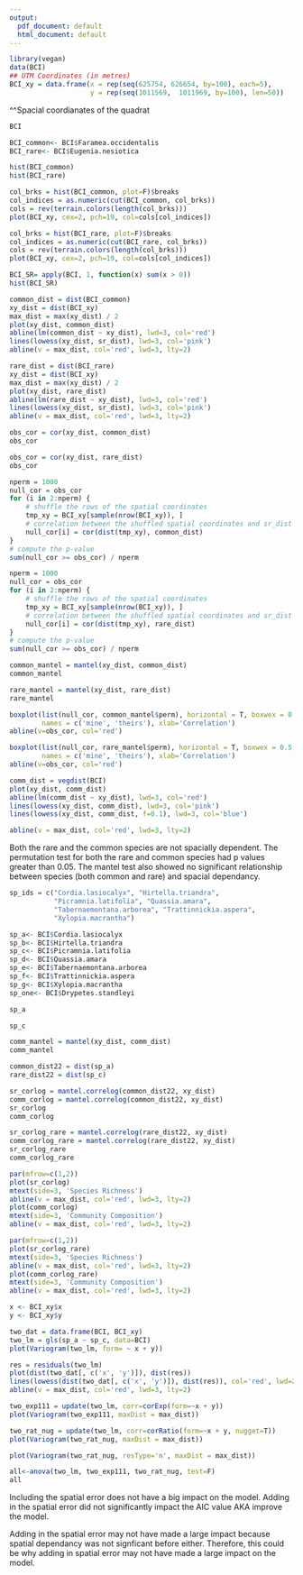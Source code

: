 ```yaml
---
output:
  pdf_document: default
  html_document: default
---
```

```r
library(vegan)
data(BCI)
## UTM Coordinates (in metres)
BCI_xy = data.frame(x = rep(seq(625754, 626654, by=100), each=5), 
                    y = rep(seq(1011569,  1011969, by=100), len=50))
```

^^Spacial coordianates of the quadrat
```R
BCI
```

```r
BCI_common<- BCI$Faramea.occidentalis
BCI_rare<- BCI$Eugenia.nesiotica
```

```r
hist(BCI_common)
hist(BCI_rare)
```

```r
col_brks = hist(BCI_common, plot=F)$breaks
col_indices = as.numeric(cut(BCI_common, col_brks))
cols = rev(terrain.colors(length(col_brks)))
plot(BCI_xy, cex=2, pch=19, col=cols[col_indices])
```
```r
col_brks = hist(BCI_rare, plot=F)$breaks
col_indices = as.numeric(cut(BCI_rare, col_brks))
cols = rev(terrain.colors(length(col_brks)))
plot(BCI_xy, cex=2, pch=19, col=cols[col_indices])
```





```r
BCI_SR= apply(BCI, 1, function(x) sum(x > 0))
hist(BCI_SR)
```


```r
common_dist = dist(BCI_common)
xy_dist = dist(BCI_xy)
max_dist = max(xy_dist) / 2
plot(xy_dist, common_dist)
abline(lm(common_dist ~ xy_dist), lwd=3, col='red')
lines(lowess(xy_dist, sr_dist), lwd=3, col='pink')
abline(v = max_dist, col='red', lwd=3, lty=2)
```

```r
rare_dist = dist(BCI_rare)
xy_dist = dist(BCI_xy)
max_dist = max(xy_dist) / 2
plot(xy_dist, rare_dist)
abline(lm(rare_dist ~ xy_dist), lwd=3, col='red')
lines(lowess(xy_dist, sr_dist), lwd=3, col='pink')
abline(v = max_dist, col='red', lwd=3, lty=2)
```

```R
obs_cor = cor(xy_dist, common_dist)
obs_cor
```

```R
obs_cor = cor(xy_dist, rare_dist)
obs_cor
```

```r
nperm = 1000
null_cor = obs_cor
for (i in 2:nperm) {
    # shuffle the rows of the spatial coordinates
    tmp_xy = BCI_xy[sample(nrow(BCI_xy)), ]
    # correlation between the shuffled spatial coordinates and sr_dist
    null_cor[i] = cor(dist(tmp_xy), common_dist)
}
# compute the p-value
sum(null_cor >= obs_cor) / nperm 
```

```r
nperm = 1000
null_cor = obs_cor
for (i in 2:nperm) {
    # shuffle the rows of the spatial coordinates
    tmp_xy = BCI_xy[sample(nrow(BCI_xy)), ]
    # correlation between the shuffled spatial coordinates and sr_dist
    null_cor[i] = cor(dist(tmp_xy), rare_dist)
}
# compute the p-value
sum(null_cor >= obs_cor) / nperm 
```

```r
common_mantel = mantel(xy_dist, common_dist)
common_mantel
```

```r
rare_mantel = mantel(xy_dist, rare_dist)
rare_mantel
```
```r
boxplot(list(null_cor, common_mantel$perm), horizontal = T, boxwex = 0.5,
        names = c('mine', 'theirs'), xlab='Correlation')
abline(v=obs_cor, col='red')
```

```r
boxplot(list(null_cor, rare_mantel$perm), horizontal = T, boxwex = 0.5,
        names = c('mine', 'theirs'), xlab='Correlation')
abline(v=obs_cor, col='red')
```

```r
comm_dist = vegdist(BCI)
plot(xy_dist, comm_dist)
abline(lm(comm_dist ~ xy_dist), lwd=3, col='red')
lines(lowess(xy_dist, comm_dist), lwd=3, col='pink')
lines(lowess(xy_dist, comm_dist, f=0.1), lwd=3, col='blue')

abline(v = max_dist, col='red', lwd=3, lty=2)
```


Both the rare and the common species are not spacially dependent. The permutation test for both the rare and common species had p values greater than 0.05. The mantel test also showed no significant relationship between species (both common and rare) and spacial dependancy. 










```r
sp_ids = c("Cordia.lasiocalyx", "Hirtella.triandra",
           "Picramnia.latifolia", "Quassia.amara",
           "Tabernaemontana.arborea", "Trattinnickia.aspera", 
           "Xylopia.macrantha")
```

```r
sp_a<- BCI$Cordia.lasiocalyx
sp_b<- BCI$Hirtella.triandra
sp_c<- BCI$Picramnia.latifolia
sp_d<- BCI$Quassia.amara
sp_e<- BCI$Tabernaemontana.arborea
sp_f<- BCI$Trattinnickia.aspera
sp_g<- BCI$Xylopia.macrantha
sp_one<- BCI$Drypetes.standleyi
```

```r
sp_a
```

```r
sp_c
```

```r
comm_mantel = mantel(xy_dist, comm_dist)
comm_mantel
```

```r
common_dist22 = dist(sp_a)
rare_dist22 = dist(sp_c)
```

```r
sr_corlog = mantel.correlog(common_dist22, xy_dist)
comm_corlog = mantel.correlog(common_dist22, xy_dist)
sr_corlog
comm_corlog
```

```r
sr_corlog_rare = mantel.correlog(rare_dist22, xy_dist)
comm_corlog_rare = mantel.correlog(rare_dist22, xy_dist)
sr_corlog_rare
comm_corlog_rare
```

```r
par(mfrow=c(1,2))
plot(sr_corlog)
mtext(side=3, 'Species Richness')
abline(v = max_dist, col='red', lwd=3, lty=2)
plot(comm_corlog)
mtext(side=3, 'Community Composition')
abline(v = max_dist, col='red', lwd=3, lty=2)
```


```r
par(mfrow=c(1,2))
plot(sr_corlog_rare)
mtext(side=3, 'Species Richness')
abline(v = max_dist, col='red', lwd=3, lty=2)
plot(comm_corlog_rare)
mtext(side=3, 'Community Composition')
abline(v = max_dist, col='red', lwd=3, lty=2)
```

```r
x <- BCI_xy$x
y <- BCI_xy$y

two_dat = data.frame(BCI, BCI_xy)
two_lm = gls(sp_a ~ sp_c, data=BCI)
plot(Variogram(two_lm, form= ~ x + y))
```

```r
res = residuals(two_lm)
plot(dist(two_dat[, c('x', 'y')]), dist(res))
lines(lowess(dist(two_dat[, c('x', 'y')]), dist(res)), col='red', lwd=2)
abline(v = max_dist, col='red', lwd=3, lty=2)
```

```r
two_exp111 = update(two_lm, corr=corExp(form=~x + y))
plot(Variogram(two_exp111, maxDist = max_dist))
```



```R
two_rat_nug = update(two_lm, corr=corRatio(form=~x + y, nugget=T))
plot(Variogram(two_rat_nug, maxDist = max_dist))
```

```r
plot(Variogram(two_rat_nug, resType='n', maxDist = max_dist))
```

```r
all<-anova(two_lm, two_exp111, two_rat_nug, test=F)
all
```




Including the spatial error does not have a big impact on the model. Adding in the spatial error did not significantly impact the AIC value AKA improve the model. 

Adding in the spatial error may not have made a large impact because spatial dependancy was not signficant before either. Therefore, this could be why adding in spatial error may not have made a large impact on the model. 


